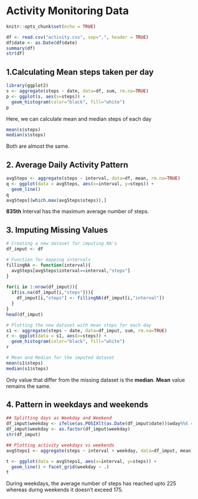 # Activity Monitoring Data

```{r setup, include=FALSE}
knitr::opts_chunk$set(echo = TRUE)
```

```{r}
df <- read.csv("activity.csv", sep=",", header = TRUE)
df$date <- as.Date(df$date)
summary(df)
str(df)
```

## 1.Calculating Mean steps taken per day

```{r}
library(ggplot2)
s <- aggregate(steps ~ date, data=df, sum, rm.na=TRUE)
p <- ggplot(s, aes(x=steps)) + 
  geom_histogram(color="black", fill="white")
p
```
Here, we can calculate mean and median steps of each day
```{r}
mean(s$steps)
median(s$steps)
```
Both are almost the same.

## 2. Average Daily Activity Pattern

```{r}
avgSteps <- aggregate(steps ~ interval, data=df, mean, rm.na=TRUE)
q <- ggplot(data = avgSteps, aes(x=interval, y=steps)) +
  geom_line()
q
avgSteps[(which.max(avgSteps$steps)),]
```

**835th** Interval has the maximum average number of steps.

## 3. Imputing Missing Values

```{r}
# Creating a new dataset for imputing NA's
df_imput <- df

# Function for mapping intervals 
fillingNA <- function(interval){
  avgSteps[avgSteps$interval==interval,"steps"]
}
  
for(i in 1:nrow(df_imput)){
  if(is.na(df_imput[i,"steps"])){
    df_imput[i,"steps"] <- fillingNA(df_imput[i,"interval"])
  }
}
head(df_imput)

# Plotting the new dataset with mean steps for each day
s1 <- aggregate(steps ~ date, data=df_imput, sum, rm.na=TRUE)
r <- ggplot(data = s1, aes(x=steps)) +
  geom_histogram(color="black", fill="white")
r

# Mean and Median for the imputed dataset
mean(s1$steps)
median(s1$steps)
```
Only value that differ from the missing dataset is the **median**. **Mean** value remains the same.

## 4. Pattern in weekdays and weekends

```{r}
## Splitting days as Weekday and Weekend
df_imput$weekday <- ifelse(as.POSIXlt(as.Date(df_imput$date))$wday%%6 == 0, "weekend","weekday")
df_imput$weekday <- as.factor(df_imput$weekday)
str(df_imput)
```
```{r}
## Plotting activity weekdays vs weekends
avgSteps1 <- aggregate(steps ~ interval + weekday, data=df_imput, mean)

t <- ggplot(data = avgSteps1, aes(x=interval, y=steps)) +
  geom_line() + facet_grid(weekday ~ .)
t
```

During weekdays, the average number of steps has reached upto 225 whereas durng weekends it doesn't exceed 175.
